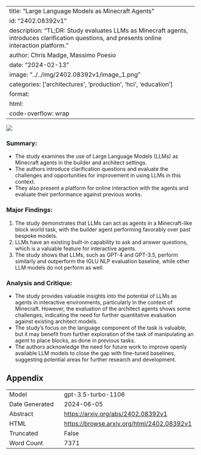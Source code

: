 
---
title: "Large Language Models as Minecraft Agents"
id: "2402.08392v1"
description: "TL;DR: Study evaluates LLMs as Minecraft agents, introduces clarification questions, and presents online interaction platform."
author: Chris Madge, Massimo Poesio
date: "2024-02-13"
image: "../../img/2402.08392v1/image_1.png"
categories: ['architectures', 'production', 'hci', 'education']
format:
  html:
    code-overflow: wrap
---

![](../../img/2402.08392v1/image_1.png)

### **Summary:**
- The study examines the use of Large Language Models (LLMs) as Minecraft agents in the builder and architect settings.
- The authors introduce clarification questions and evaluate the challenges and opportunities for improvement in using LLMs in this context.
- They also present a platform for online interaction with the agents and evaluate their performance against previous works.

### Major Findings:
1. The study demonstrates that LLMs can act as agents in a Minecraft-like block world task, with the builder agent performing favorably over past bespoke models.
2. LLMs have an existing built-in capability to ask and answer questions, which is a valuable feature for interactive agents.
3. The study shows that LLMs, such as GPT-4 and GPT-3.5, perform similarly and outperform the IGLU NLP evaluation baseline, while other LLM models do not perform as well.

### Analysis and Critique:
- The study provides valuable insights into the potential of LLMs as agents in interactive environments, particularly in the context of Minecraft. However, the evaluation of the architect agents shows some challenges, indicating the need for further quantitative evaluation against existing architect models.
- The study's focus on the language component of the task is valuable, but it may benefit from further exploration of the task of manipulating an agent to place blocks, as done in previous tasks.
- The authors acknowledge the need for future work to improve openly available LLM models to close the gap with fine-tuned baselines, suggesting potential areas for further research and development.

## Appendix

|          |          |
|----------|----------|
| Model     | gpt-3.5-turbo-1106       |
| Date Generated     | 2024-06-05       |
| Abstract | [https://arxiv.org/abs/2402.08392v1](https://arxiv.org/abs/2402.08392v1)        |
| HTML     | [https://browse.arxiv.org/html/2402.08392v1](https://browse.arxiv.org/html/2402.08392v1)       |
| Truncated       | False       |
| Word Count       | 7371       |